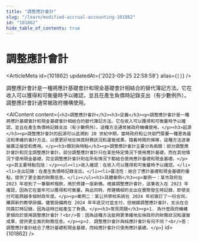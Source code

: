 ```yaml
---
title: "調整應計會計"
slug: "/learn/modified-accrual-accounting-101862"
id: "101862"
hide_table_of_contents: true
---
```



# 調整應計會計

<ArticleMeta id={101862} updatedAt={'2023-09-25 22:58:58'} alias={`[]`} />
<div className='border-solid border-b border-t-0 my-4 border-[var(--ifm-color-gray-300)]' />

調整應計會計是一種將應計基礎會計和現金基礎會計相結合的替代簿記方法。它在收入可以獲得和可衡量時予以確認，並且在產生負債時記錄支出（有少數例外）。調整應計會計通常被政府機構使用。

<AIContent content={`<h2>調整應計會計</h2><h3>定義</h3><p>調整應計會計是一種將應計基礎會計和現金基礎會計相結合的替代簿記方法。它在收入可以獲得和可衡量時予以確認，並且在產生負債時記錄支出（有少數例外）。這種方法通常被政府機構使用。</p><h3>起源</h3><p>調整應計會計的起源可以追溯到 20 世紀中期，當時政府和公共部門需要一種更為靈活和準確的會計方法，以便更好地反映其財務狀況和運營成果。隨着時間的推移，這種方法逐漸被廣泛接受和應用。</p><h3>類別與特點</h3><p>調整應計會計主要分為兩類：部分調整應計會計和完全調整應計會計。部分調整應計會計只在某些特定情況下使用應計基礎，而在其他情況下使用現金基礎。完全調整應計會計則在所有情況下都結合使用應計基礎和現金基礎。</p><p>其主要特點包括：</p><ul><li>收入確認：在收入可以獲得和可衡量時予以確認。</li><li>支出記錄：在產生負債時記錄支出。</li><li>靈活性：結合了應計基礎和現金基礎的優點，提供了更全面的財務信息。</li></ul><h3>具體案例</h3><p>案例一：某市政府在 2023 年收到了一筆聯邦撥款，用於修建一座新橋。根據調整應計會計，這筆收入在 2023 年確認，因為它在當年可以獲得和可衡量。與此同時，修建橋樑的支出在實際發生時記錄，即使支付可能跨越多個財政年度。</p><p>案例二：某公共學校系統在 2024 年初簽訂了一份合同，購買新的教學設備。儘管設備將在 2024 年年底交付並支付，但根據調整應計會計，支出在合同簽訂時記錄，因為這時已經產生了負債。</p><h3>常見問題</h3><p>1. 為什麼政府機構更傾向於使用調整應計會計？<br/>答：因為這種方法能夠更準確地反映政府的財務狀況和運營成果，提供更全面的財務信息。</p><p>2. 調整應計會計與純應計會計有何不同？<br/>答：調整應計會計結合了應計基礎和現金基礎，而純應計會計只使用應計基礎。</p>`} id={101862} />
